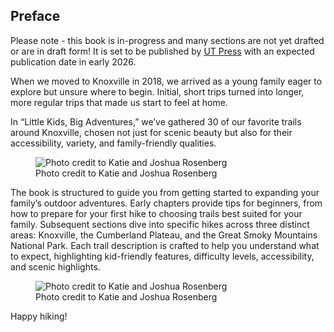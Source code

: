 ## Preface

::: callout-warning
Please note - this book is in-progress and many sections are not yet drafted or are in draft form! It is set to be published by [UT Press](https://utpress.org/) with an expected publication date in early 2026.
:::

When we moved to Knoxville in 2018, we arrived as a young family eager to explore but unsure where to begin. Initial, short trips turned into longer, more regular trips that made us start to feel at home.

In "Little Kids, Big Adventures," we’ve gathered 30 of our favorite trails around Knoxville, chosen not just for scenic beauty but also for their accessibility, variety, and family-friendly qualities.

![Photo credit to Katie and Joshua Rosenberg](img/kids-walking-abrams.jpeg)

The book is structured to guide you from getting started to expanding your family's outdoor adventures. Early chapters provide tips for beginners, from how to prepare for your first hike to choosing trails best suited for your family. Subsequent sections dive into specific hikes across three distinct areas: Knoxville, the Cumberland Plateau, and the Great Smoky Mountains National Park. Each trail description is crafted to help you understand what to expect, highlighting kid-friendly features, difficulty levels, accessibility, and scenic highlights.

![Photo credit to Katie and Joshua Rosenberg](img/trail-23-figure-02.jpg)

Happy hiking!